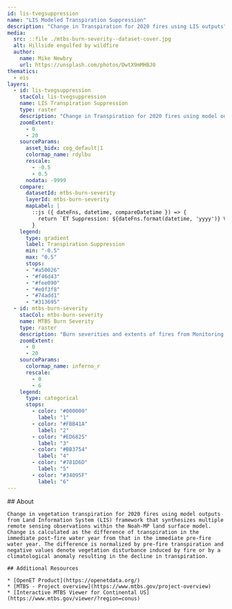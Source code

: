 ```yaml
---
id: lis-tvegsuppression
name: "LIS Modeled Transpiration Suppression"
description: "Change in Transpiration for 2020 fires using LIS outputs"
media:
  src: ::file ./mtbs-burn-severity--dataset-cover.jpg
  alt: Hillside engulfed by wildfire
  author:
    name: Mike Newbry
    url: https://unsplash.com/photos/DwtX9mMHBJ0
thematics:
  - eis
layers:
  - id: lis-tvegsuppression
    stacCol: lis-tvegsuppression
    name: LIS Transpiration Suppression
    type: raster
    description: "Change in Transpiration for 2020 fires using model outputs from Land Information System (LIS) framework that synthesizes multiple remote sensing observations within the Noah-MP land surface model."
    zoomExtent:
      - 0
      - 20
    sourceParams:
      asset_bidx: cog_default|1
      colormap_name: rdylbu
      rescale:
        - -0.5
        - 0.5
      nodata: -9999
    compare:
      datasetId: mtbs-burn-severity  
      layerId: mtbs-burn-severity  
      mapLabel: |
        ::js ({ dateFns, datetime, compareDatetime }) => {
          return `ET Suppression: ${dateFns.format(datetime, 'yyyy')} VS MTBS: ${dateFns.format(compareDatetime, 'yyyy')}`;
        }
    legend:
      type: gradient
      label: Transpiration Suppression 
      min: "-0.5"
      max: "0.5"
      stops:
      - "#a50026"
      - "#f46d43"
      - "#fee090"
      - "#e0f3f8"
      - "#74add1"
      - "#313695"
  - id: mtbs-burn-severity
    stacCol: mtbs-burn-severity
    name: MTBS Burn Severity
    type: raster
    description: "Burn severities and extents of fires from Monitoring Trends in Burn Severity (MTBS) program during the years 2016-2021 over Western US"
    zoomExtent:
      - 0
      - 20
    sourceParams:
      colormap_name: inferno_r
      rescale:
        - 0
        - 6
    legend:
      type: categorical
      stops:
        - color: "#000000"
          label: "1"
        - color: "#FBB41A"
          label: "2"
        - color: "#ED6825"
          label: "3"
        - color: "#BB3754"
          label: "4"
        - color: "#781D6D"
          label: "5"
        - color: "#34095F"
          label: "6"
---
```


<Block>
  <Prose>
    ## About
    
	Change in vegetation transpiration for 2020 fires using model outputs from Land Information System (LIS) framework that synthesizes multiple remote sensing observations within the Noah-MP land surface model. Change is calculated as the difference of transpiration in the immediate post-fire water year from that in the immediate pre-fire water year. The difference is normalized by pre-fire transpiration and negative values denote vegetation disturbance induced by fire or by a climatological anomaly resulting in the decline in transpiration.
	
    ## Additional Resources

    * [OpenET Product](https://openetdata.org/)
    * [MTBS - Project overview](https://www.mtbs.gov/project-overview)
    * [Interactive MTBS Viewer for Continental US](https://www.mtbs.gov/viewer/?region=conus)
  </Prose>
</Block>
